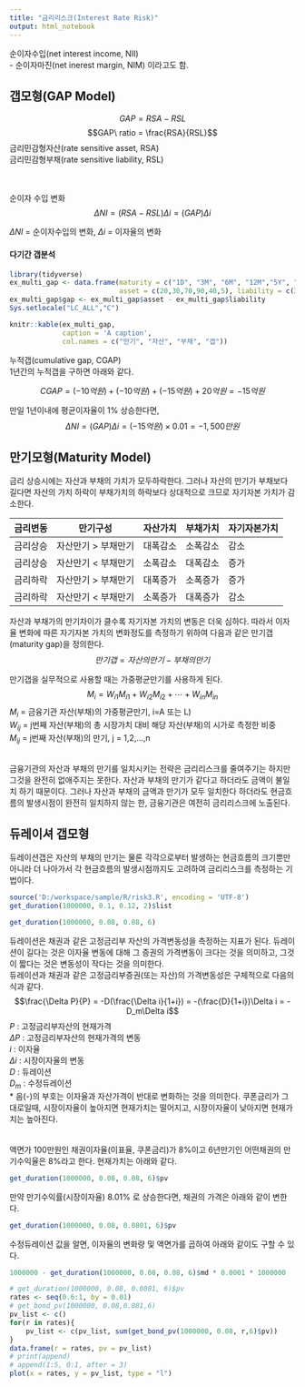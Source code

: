 ```yaml
---
title: "금리리스크(Interest Rate Risk)"
output: html_notebook
---
```




순이자수입(net interest income, NII)  
- 순이자마진(net inerest margin, NIM) 이라고도 함.


## 갭모형(GAP Model)


$$ GAP = RSA - RSL$$
$$GAP\ ratio = \frac{RSA}{RSL}$$
금리민감형자산(rate sensitive asset, RSA)  
금리민감형부채(rate sensitive liability, RSL)  
\
\

순이자 수입 변화
$$\Delta NI = (RSA - RSL)\Delta i = (GAP)\Delta i$$

$\Delta NI$ = 순이자수입의 변화, $\Delta i$ = 이자율의 변화  



#### 다기간 갭분석

```r
library(tidyverse)
ex_multi_gap <- data.frame(maturity = c("1D", "3M", "6M", "12M","5Y", "10Y"),
                           asset = c(20,30,70,90,40,5), liability = c(30,40,85,70,30,5))
ex_multi_gap$gap <- ex_multi_gap$asset - ex_multi_gap$liability
Sys.setlocale("LC_ALL","C")
```

```r
knitr::kable(ex_multi_gap, 
             caption = 'A caption', 
             col.names = c("만기", "자산", "부채", "갭"))

```



누적갭(cumulative gap, CGAP)  
1년간의 누적갭을 구하면 아래와 같다.

$$ CGAP = (-10억원) + (-10억원) + (-15억원) + 20억원 = -15억원$$


만일 1년이내에 평균이자율이 1% 상승한다면, 
$$\Delta NI = (GAP)\Delta i = (-15억원) \times 0.01 = -1,500 만원$$


## 만기모형(Maturity Model)

금리 상승시에는 자산과 부채의 가치가 모두하락한다. 그러나 자산의 만기가 부채보다 길다면 자산의 가치 하락이 부채가치의 하락보다 상대적으로 크므로 자기자본 가치가 감소한다. 

금리변동|만기구성|자산가치|부채가치|자기자본가치
-|-|-|-|-
금리상승|자산만기 > 부채만기 |대폭감소|소폭감소|감소
금리상승|자산만기 < 부채만기 |소폭감소|대폭감소|증가
금리하락|자산만기 > 부채만기 |대폭증가|소폭증가|증가
금리하락|자산만기 < 부채만기 |소폭증가|대폭증가|감소

자산과 부채가의 만기차이가 클수록 자기자본 가치의 변동은 더욱 심하다. 따라서 이자율 변화에 따른 자기자본 가치의 변화정도를 측정하기 위하여 다음과 같은 만기갭(maturity gap)을 정의한다. 
$$만기갭 = 자산의 만기 - 부채의 만기$$

만기갭을 실무적으로 사용할 때는 가중평균만기를 사용하게 된다. 
$$M_i = W_{i1}M_{i1} + W_{i2}M_{i2} + \cdots + W_{in}M_{in}$$
$M_i$ = 금융기관 자산(부채)의 가중평균만기, i=A 또는 L)  
$W_{ij}$ = j번째 자산(부채)의 총 시장가치 대비 해당 자산(부채)의 시가로 측정한 비중  
$M_{ij}$ = j번째 자산(부채)의 만기, j = 1,2,...,n  

\
금융기관의 자산과 부채의 만기를 일치시키는 전략은 금리리스크를 줄여주기는 하지만 그것을 완전히 없애주지는 못한다. 자산과 부채의 만기가 같다고 하더라도 금액이 불일치 하기 때문이다. 그러나 자산과 부채의 금액과 만기가 모두 일치한다 하더라도 현금흐름의 발생시점이 완전히 일치하지 않는 한, 금융기관은 여전히 금리리스크에 노출된다. 

## 듀레이셔 갭모형

듀레이션갭은 자산의 부채의 만기는 물론 각각으로부터 발생하는 현금흐름의 크기뿐만 아니라 더 나아가서 각 현금흐름의 발생시점까지도 고려하여 금리리스크를 측정하는 기법이다.


```r
source('D:/workspace/sample/R/risk3.R', encoding = 'UTF-8')
get_duration(1000000, 0.1, 0.12, 2)$list
```


```r
get_duration(1000000, 0.08, 0.08, 6)
```


듀레이션은 채권과 같은 고정금리부 자산의 가격변동성을 측정하는 지표가 된다. 듀레이션이 길다는 것은 이자율 변동에 대해 그 증권의 가격변동이 크다는 것을 의미하고, 그것이 짧다는 것은 변동성이 작다는 것을 의미한다.  
듀레이션과 채권과 같은 고정금리부증권(또는 자산)의 가격변동성은 구체적으로 다음의 식과 같다.
$$\frac{\Delta P}{P} = -D(\frac{\Delta i}{1+i}) = -(\frac{D}{1+i})\Delta i = -D_m\Delta i$$
$P$ : 고정금리부자산의 현재가격  
$\Delta P$ : 고정금리부자산의 현재가격의 변동  
$i$ : 이자율  
$\Delta i$ : 시장이자율의 변동  
$D$ : 듀레이션  
$D_m$ : 수정듀레이션  
* 음(-)의 부호는 이자율과 자산가격이 반대로 변화하는 것을 의미한다. 쿠폰금리가 그대로일때, 시장이자율이 높아지면 현재가치는 떨어지고, 시장이자율이 낮아지면 현재가치는 높아진다.  
\
\
액면가 100만원인 채권이자율(이표율, 쿠폰금리)가 8%이고 6년만기인 어떤채권의 만기수익율은 8%라고 한다. 현재가치는 아래와 같다.
```r
get_duration(1000000, 0.08, 0.08, 6)$pv
```

만약 만기수익률(시장이자율) 8.01% 로 상승한다면, 채권의 가격은 아래와 같이 변한다.
```r
get_duration(1000000, 0.08, 0.0801, 6)$pv
```


수정듀레이션 값을 알면, 이자율의 변화량 및 액면가를 곱하여 아래와 같이도 구할 수 있다.
```r
1000000 - get_duration(1000000, 0.08, 0.08, 6)$md * 0.0001 * 1000000
```



```r

# get_duration(1000000, 0.08, 0.0801, 6)$pv
rates <- seq(0.6:1, by = 0.01)
# get_bond_pv(1000000, 0.08,0.081,6)
pv_list <- c()
for(r in rates){
    pv_list <- c(pv_list, sum(get_bond_pv(1000000, 0.08, r,6)$pv))
}
data.frame(r = rates, pv = pv_list)
# print(append)
# append(1:5, 0:1, after = 3)
plot(x = rates, y = pv_list, type = "l")
```

